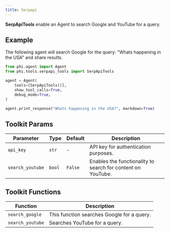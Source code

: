 ```yaml
---
title: Serpapi
---
```


**SerpApiTools** enable an Agent to search Google and YouTube for a query.

## Example

The following agent will search Google for the query: "Whats happening in the USA" and share results.

```python cookbook/tools/serpapi_tools.py
from phi.agent import Agent
from phi.tools.serpapi_tools import SerpApiTools

agent = Agent(
    tools=[SerpApiTools()],
    show_tool_calls=True,
    debug_mode=True,
)

agent.print_response("Whats happening in the USA?", markdown=True)
```

## Toolkit Params

| Parameter | Type | Default | Description |
|-----------|------|---------|-------------|
| `api_key` | `str` | - | API key for authentication purposes. |
| `search_youtube` | `bool` | `False` | Enables the functionality to search for content on YouTube. |

## Toolkit Functions

| Function | Description |
|----------|-------------|
| `search_google` | This function searches Google for a query. |
| `search_youtube` | Searches YouTube for a query. |
